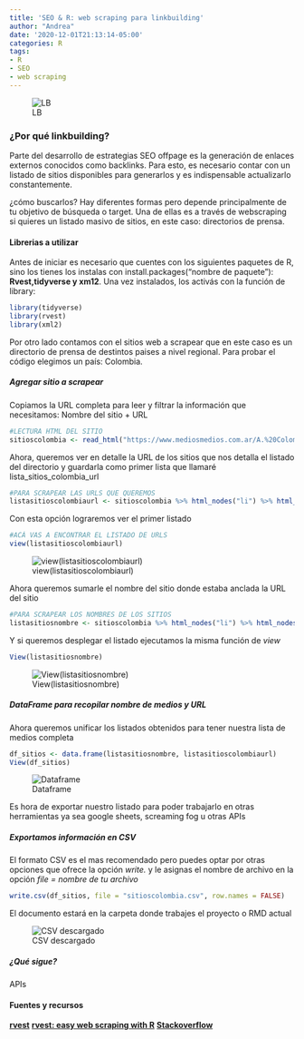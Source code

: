 ```yaml
---
title: 'SEO & R: web scraping para linkbuilding'
author: "Andrea"
date: '2020-12-01T21:13:14-05:00'
categories: R
tags:
- R
- SEO
- web scraping
---
```


![LB](images/linkbuilding.jpg)

### ¿Por qué linkbuilding?

Parte del desarrollo de estrategias SEO offpage es la generación de enlaces externos conocidos como backlinks. Para esto, es necesario contar con un listado de sitios disponibles para generarlos y es indispensable actualizarlo constantemente.

¿cómo buscarlos? Hay diferentes formas pero depende principalmente de tu objetivo de búsqueda o target. Una de ellas es a través de webscraping si quieres un listado masivo de sitios, en este caso: directorios de prensa. 


#### Librerias a utilizar
Antes de iniciar es necesario que cuentes con los siguientes paquetes de R, sino los tienes los instalas con install.packages("nombre de paquete"): **Rvest,tidyverse y xm12**. Una vez instalados, los activás con la función de library:

```r
library(tidyverse)
library(rvest)
library(xml2)
```
Por otro lado contamos con el sitios  web a scrapear que en este caso es un directorio de prensa de destintos paises a nivel regional. Para probar el código elegimos un país: Colombia.

##### Agregar sitio a scrapear
Copiamos la URL completa para leer y filtrar la información que necesitamos: Nombre del sitio + URL 

```r
#LECTURA HTML DEL SITIO
sitioscolombia <- read_html("https://www.mediosmedios.com.ar/A.%20Colombia.htm")
```

Ahora, queremos ver en detalle la URL de los sitios que nos detalla el listado del directorio y guardarla como primer lista que llamaré lista_sitios_colombia_url

```r
#PARA SCRAPEAR LAS URLS QUE QUEREMOS
listasitioscolombiaurl <- sitioscolombia %>% html_nodes("li") %>% html_nodes('a') %>% html_attr('href')
```

Con esta opción lograremos ver el primer listado

```r
#ACÁ VAS A ENCONTRAR EL LISTADO DE URLS
view(listasitioscolombiaurl)
```

![view(listasitioscolombiaurl)](images/image.png)

Ahora queremos sumarle el nombre del sitio donde estaba anclada la URL del sitio 

```r
#PARA SCRAPEAR LOS NOMBRES DE LOS SITIOS
listasitiosnombre <- sitioscolombia %>% html_nodes("li") %>% html_nodes('a') %>% html_text() %>% str_remove_all('\\n') %>% str_remove_all('\\r') %>% str_replace_all("\\s*", " ")

```

Y si queremos desplegar el listado ejecutamos la misma función de _view_

```r
View(listasitiosnombre)
```

![View(listasitiosnombre)](images/image (2).png)

##### DataFrame para recopilar nombre de medios y URL 
Ahora queremos unificar los listados obtenidos para tener nuestra lista de medios completa
```r
df_sitios <- data.frame(listasitiosnombre, listasitioscolombiaurl)
View(df_sitios)
```

![Dataframe](images/image (3).png)

Es hora de exportar nuestro listado para poder trabajarlo en otras herramientas ya sea google sheets, screaming fog u otras APIs

##### Exportamos información en CSV
El formato CSV es el mas recomendado pero puedes optar por otras opciones que ofrece la opción _write._ y le asignas el nombre de archivo en la opción _file = nombre de tu archivo_

```r
write.csv(df_sitios, file = "sitioscolombia.csv", row.names = FALSE)
```

El documento estará en la carpeta donde trabajes el proyecto o RMD actual

![CSV descargado](images/image (4).png)

##### ¿Qué sigue?

APIs



#### Fuentes y recursos
[**rvest**](https://rvest.tidyverse.org/articles/harvesting-the-web.html)
[**rvest: easy web scraping with R**](https://blog.rstudio.com/2014/11/24/rvest-easy-web-scraping-with-r/)
[**Stackoverflow**](https://stackoverflow.com/questions/35247033/using-rvest-to-extract-links)







